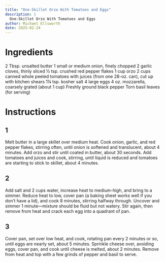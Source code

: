 ```yaml
---
title: "One-Skillet Orzo With Tomatoes and Eggs"
description: |
  One-Skillet Orzo With Tomatoes and Eggs
author: Michael Ellsworth
date: 2025-02-24
---
```


# Ingredients
2 Tbsp. unsalted butter
1 small or medium onion, finely chopped
2 garlic cloves, thinly sliced
½ tsp. crushed red pepper flakes
1 cup orzo
2 cups canned whole peeled tomatoes with juices (from one 28-oz. can), cut up with kitchen shears
1¼ tsp. kosher salt
4 large eggs
4 oz. mozzarella, coarsely grated (about 1 cup)
Freshly ground black pepper
Torn basil leaves (for serving)

# Instructions
## 1
Melt butter in a large skillet over medium heat. Cook onion, garlic, and red pepper flakes, stirring often, until onion is softened and translucent, about 4 minutes. Add orzo and stir until coated in butter, about 30 seconds. Add tomatoes and juices and cook, stirring, until liquid is reduced and tomatoes are starting to stick to skillet, about 4 minutes.

## 2
Add salt and 2 cups water, increase heat to medium-high, and bring to a simmer. Reduce heat to low, cover pan (a baking sheet works well if you don’t have a lid), and cook 8 minutes, stirring halfway through. Uncover and simmer 1 minute—mixture should be fluid but not watery. Stir again, then remove from heat and crack each egg into a quadrant of pan.

## 3
Cover pan, set over low heat, and cook, rotating pan every 2 minutes or so, until eggs are nearly set, about 5 minutes. Sprinkle cheese over, avoiding eggs, cover pan, and cook until cheese is melted, about 2 minutes. Remove from heat and top with a few grinds of pepper and basil to serve.
